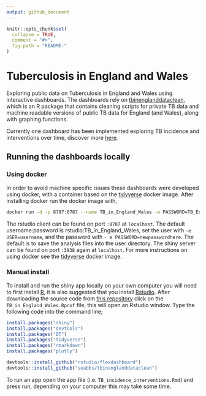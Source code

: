 ```yaml
---
output: github_document
---
```


```r
knitr::opts_chunk$set(
  collapse = TRUE,
  comment = "#>",
  fig.path = "README-"
)
```

# Tuberculosis in England and Wales 

Exploring public data on Tuberculosis in England and Wales using interactive dashboards. The dashboards rely on [tbinenglanddataclean](https://www.samabbott.co.uk/tbinenglanddataclean), which is an R package that contains cleaning scripts for private TB data and machine readable versions of public TB data for England (and Wales), along with graphing functions.

Currently one dashboard has been implemented exploring TB incidence and interventions over time, discover more [here](https://www.samabbott.co.uk/post/tb-england-wales/).

## Running the dashboards locally

### Using docker

In order to avoid machine specific issues these dashboards were developed using docker, with a container based on the [tidyverse](https://hub.docker.com/r/rocker/tidyverse/) docker image. After installing docker run the docker image with,

```bash
docker run -d -p 8787:8787 --name TB_in_England_Wales -e PASSWORD=TB_England_Wales seabbs/TB_in_England_Wales
```

The rstudio client can be found on port `:8787` at `localhost`. The default username:password is rstudio:TB_in_England_Wales, set the user with `-e USER=username`, and the password with ` - e PASSWORD=newpasswordhere`. The default is to save the analysis files into the user directory. The shiny server can be found on port `:3838` again at `localhost`. For more instructions on using docker see the [tidyverse](https://hub.docker.com/r/rocker/tidyverse/) docker image.

### Manual install

To install and run the shiny app locally on your own computer you will need to first install [R](https://www.r-project.org/), it is also suggested that you install [Rstudio](https://www.rstudio.com/products/rstudio/download/). After downloading the source code from [this repository](https://www.github.com/seabbs/TB_in_England_Wales) click on the `TB_in_England_Wales.Rprof` file, this will open an Rstudio window. Type the following code into the command line;

```r
install.packages("shiny")
install.packages("devtools")
install.packages("DT")
install.packages("tidyverse")
install.packages("rmarkdown")
install.packages("plotly")

devtools::install_github("rstudio/flexdashboard")
devtools::install_github("seabbs/tbinenglanddataclean")
```

To run an app open the app file (i.e. `TB_incidence_interventions.Rmd`) and press run, depending on your computer this may take some time.

